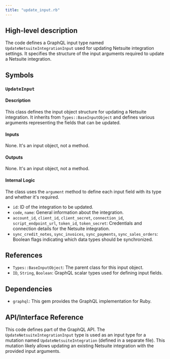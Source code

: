 ```yaml
---
title: "update_input.rb"
---
```


## High-level description
The code defines a GraphQL input type named `UpdateNetsuiteIntegrationInput` used for updating Netsuite integration settings. It specifies the structure of the input arguments required to update a Netsuite integration.

## Symbols

### `UpdateInput`
#### Description
This class defines the input object structure for updating a Netsuite integration. It inherits from `Types::BaseInputObject` and defines various arguments representing the fields that can be updated.

#### Inputs
None. It's an input object, not a method.

#### Outputs
None. It's an input object, not a method.

#### Internal Logic
The class uses the `argument` method to define each input field with its type and whether it's required. 
- `id`: ID of the integration to be updated.
- `code`, `name`: General information about the integration.
- `account_id`, `client_id`, `client_secret`, `connection_id`, `script_endpoint_url`, `token_id`, `token_secret`: Credentials and connection details for the Netsuite integration.
- `sync_credit_notes`, `sync_invoices`, `sync_payments`, `sync_sales_orders`: Boolean flags indicating which data types should be synchronized.

## References
- `Types::BaseInputObject`: The parent class for this input object.
- `ID`, `String`, `Boolean`: GraphQL scalar types used for defining input fields.

## Dependencies
- `graphql`: This gem provides the GraphQL implementation for Ruby.

## API/Interface Reference
This code defines part of the GraphQL API. The `UpdateNetsuiteIntegrationInput` type is used as an input type for a mutation named `UpdateNetsuiteIntegration` (defined in a separate file). This mutation likely allows updating an existing Netsuite integration with the provided input arguments.
